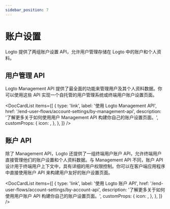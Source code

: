 ```yaml
---
sidebar_position: 7
---
```



# 账户设置

Logto 提供了两组账户设置 API，允许用户管理存储在 Logto 中的账户和个人资料。

## 用户管理 API

Logto Management API 提供了最全面的功能来管理用户及其个人资料数据。你可以使用这些 API 实现一个自托管的用户管理系统或终端用户账户设置页面。

<DocCardList
  items={[
    {
      type: 'link',
      label: '使用 Logto Management API',
      href: '/end-user-flows/account-settings/by-management-api',
      description: '了解更多关于如何使用用户 Management API 构建你自己的账户设置页面。',
      customProps: {
        icon: <GearIcon />,
      },
    },
  ]}
/>

## 账户 API

除了 Management API，Logto 还提供了一组终端用户账户 API，允许终端用户直接管理他们的账户设置和个人资料数据。与 Management API 不同，账户 API 设计用于终端用户上下文中，具有详细的用户权限控制。你可以在客户端应用程序中直接使用账户 API 来构建用户友好的账户设置页面。

<DocCardList
  items={[
    {
      type: 'link',
      label: '使用 Logto 账户 API',
      href: '/end-user-flows/account-settings/by-account-api',
      description: '了解更多关于如何使用用户账户 API 构建你自己的账户设置页面。',
      customProps: {
        icon: <GearIcon />,
      },
    },
  ]}
/>
